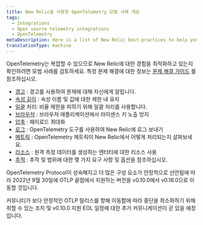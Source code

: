```yaml
---
title: New Relic을 사용한 OpenTelemetry 모범 사례 개요
tags:
  - Integrations
  - Open source telemetry integrations
  - OpenTelemetry
metaDescription: Here is a list of New Relic best-practices to help you optimize your OpenTelemetry deployments.
translationType: machine
---
```


OpenTelemetry는 복잡할 수 있으므로 New Relic에 대한 경험을 최적화하고 있는지 확인하려면 모범 사례를 검토하세요. 특정 문제 해결에 대한 정보는 [문제 해결 가이드](/docs/more-integrations/open-source-telemetry-integrations/opentelemetry/opentelemetry-troubleshooting) 를 참조하십시오.

* [경고](/docs/more-integrations/open-source-telemetry-integrations/opentelemetry/best-practices/opentelemetry-best-practices-alerts) : 경고를 사용하여 문제에 대해 자신에게 알립니다.
* [속성 길이](/docs/more-integrations/open-source-telemetry-integrations/opentelemetry/best-practices/opentelemetry-best-practices-attributes) : 속성 이름 및 값에 대한 제한 내 유지
* [일괄](/docs/more-integrations/open-source-telemetry-integrations/opentelemetry/best-practices/opentelemetry-best-practices-batching) 처리: 비율 제한을 피하기 위해 일괄 처리를 사용합니다.
* [브라우저](/docs/more-integrations/open-source-telemetry-integrations/opentelemetry/best-practices/opentelemetry-best-practices-browser) : 브라우저 애플리케이션에서 라이센스 키 노출 방지
* [압축](/docs/more-integrations/open-source-telemetry-integrations/opentelemetry/best-practices/opentelemetry-best-practices-compression) : 페이로드 최대화
* [로그](/docs/more-integrations/open-source-telemetry-integrations/opentelemetry/best-practices/opentelemetry-best-practices-logs) : OpenTelemetry 도구를 사용하여 New Relic에 로그 보내기
* [메트릭](/docs/more-integrations/open-source-telemetry-integrations/opentelemetry/best-practices/opentelemetry-best-practices-metrics) : OpenTelemetry 메트릭이 New Relic에서 어떻게 처리되는지 살펴보세요.
* [리소스](/docs/more-integrations/open-source-telemetry-integrations/opentelemetry/best-practices/opentelemetry-best-practices-resources) : 원격 측정 데이터를 생성하는 엔터티에 대한 리소스 사용
* [추적](/docs/more-integrations/open-source-telemetry-integrations/opentelemetry/best-practices/opentelemetry-best-practices-traces) : 추적 및 범위에 대한 몇 가지 요구 사항 및 옵션을 참조하십시오.

<Callout variant="important">
  OpenTelemetry Protocol이 성숙해지고 더 많은 구성 요소가 안정적으로 선언됨에 따라 2022년 9월 30일에 OTLP 끝점에서 지원하는 버전을 v0.10.0에서 v0.18.0으로 이동할 것입니다.

  커뮤니티가 보다 안정적인 OTLP 릴리스를 향해 이동함에 따라 중단을 최소화하기 위해 취할 수 있는 조치 및 v0.10.0 지원 EOL 일정에 대한 추가 커뮤니케이션이 곧 있을 예정입니다.
</Callout>
